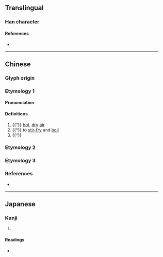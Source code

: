 {{character info/new}}
==Translingual==

===Han character===
{{Han char|rn=86|rad=火|as=07|sn=11|four=|canj=FHGR|ids=⿰火告}}

====References====
* {{Han ref|kx=0672.160|dkj=19071|dj=1080.300|hdz=32204.160|uh=7105|ud=28933}}

----

==Chinese==

===Glyph origin===
{{Han etym}}

===Etymology 1===
{{zh-forms}}

====Pronunciation====
{{zh-pron
|m=kù
|mc=y
|oc=y
|cat=n,v,a
}}

====Definitions====
{{zh-hanzi}}

# {{†}} [[hot]], [[dry]] [[air]]
# {{†}} to [[stir-fry]] and [[boil]] {{rfclarify|zh}} <!-- 將食物炒後烹煮 -->
# {{†}} {{zh-alt-form|酷|[[cruel]]}}

===Etymology 2===
{{zh-see|熇|v|to [[bake]]}}

===Etymology 3===
{{zh-see|焗}}

===References===
* {{R:twedu|C06727}}

----

==Japanese==

===Kanji===
{{ja-kanji|grade=|rs=火07}}

# {{rfdef|ja|sort=火07}}

====Readings====
* {{ja-readings|on=[[こく]] (koku), [[こう]] (kō)|kun=[[かわかす]] (kawakasu)}}